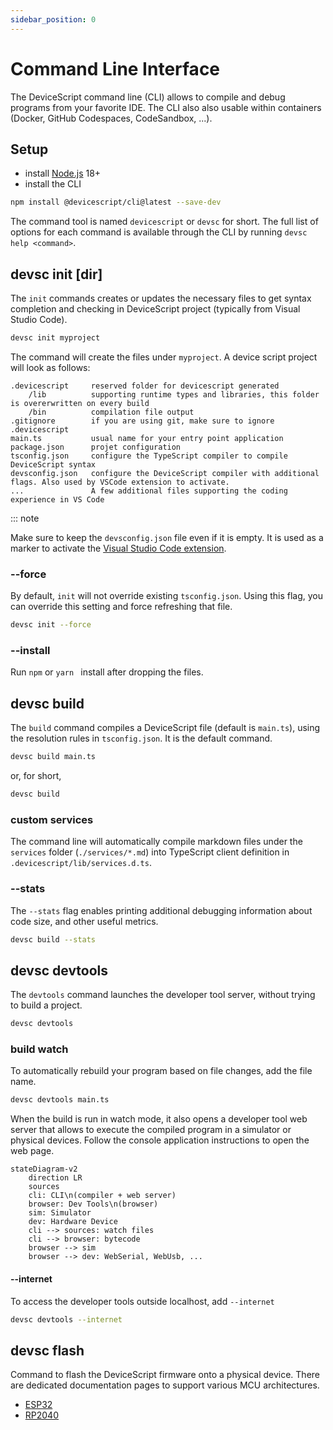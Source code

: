 ```yaml
---
sidebar_position: 0
---
```


# Command Line Interface

The DeviceScript command line (CLI) allows to compile and debug programs from your favorite IDE.
The CLI also also usable within containers (Docker, GitHub Codespaces, CodeSandbox, ...).

## Setup

-   install [Node.js](https://nodejs.org/en/download/) 18+
-   install the CLI

```bash npm2yarn
npm install @devicescript/cli@latest --save-dev
```

The command tool is named `devicescript` or `devsc` for short.
The full list of options for each command is available through the CLI by running `devsc help <command>`.

## devsc init \[dir\]

The `init` commands creates or updates the necessary files to get syntax completion
and checking in DeviceScript project (typically from Visual Studio Code).

```bash
devsc init myproject
```

The command will create the files under `myproject`. A device script project will look as follows:

```
.devicescript     reserved folder for devicescript generated
    /lib          supporting runtime types and libraries, this folder is overerwritten on every build
    /bin          compilation file output
.gitignore        if you are using git, make sure to ignore .devicescript
main.ts           usual name for your entry point application
package.json      projet configuration
tsconfig.json     configure the TypeScript compiler to compile DeviceScript syntax
devsconfig.json   configure the DeviceScript compiler with additional flags. Also used by VSCode extension to activate.
...               A few additional files supporting the coding experience in VS Code
```

::: note

Make sure to keep the `devsconfig.json` file even if it is empty.
It is used as a marker to activate the [Visual Studio Code extension](/getting-started/vscode).

### --force

By default, `init` will not override existing `tsconfig.json`. Using this flag, you can override this setting
and force refreshing that file.

```bash
devsc init --force
```

### --install

Run `npm` or `yarn ` install after dropping the files.

## devsc build

The `build` command compiles a DeviceScript file (default is `main.ts`), using the resolution rules in `tsconfig.json`. It is the default command.

```bash
devsc build main.ts
```

or, for short,

```bash
devsc build
```

### custom services

The command line will automatically compile markdown files under the `services` folder (`./services/*.md`)
into TypeScript client definition in `.devicescript/lib/services.d.ts`.

### --stats

The `--stats` flag enables printing additional debugging information about code size,
and other useful metrics.

```bash
devsc build --stats
```

## devsc devtools

The `devtools` command launches the developer tool server, without trying to build a project.

```bash
devsc devtools
```

### build watch

To automatically rebuild your program based on file changes,
add the file name.

```bash
devsc devtools main.ts
```

When the build is run in watch mode, it also opens a developer tool web server that allows
to execute the compiled program in a simulator or physical devices. Follow the console
application instructions to open the web page.

```mermaid
stateDiagram-v2
    direction LR
    sources
    cli: CLI\n(compiler + web server)
    browser: Dev Tools\n(browser)
    sim: Simulator
    dev: Hardware Device
    cli --> sources: watch files
    cli --> browser: bytecode
    browser --> sim
    browser --> dev: WebSerial, WebUsb, ...
```

#### --internet

To access the developer tools outside localhost, add `--internet`

```bash
devsc devtools --internet
```

## devsc flash

Command to flash the DeviceScript firmware onto a physical device. There are dedicated documentation
pages to support various MCU architectures.

-   [ESP32](/devices/esp32/)
-   [RP2040](/devices/rp2040/)

